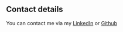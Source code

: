 ## Contact details

You can contact me via my [LinkedIn](https://www.linkedin.com/in/sofyan-z/) or [Github](https://github.com/Sofiyan-Benz)
